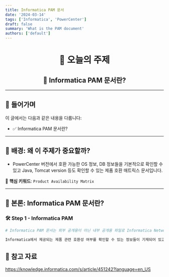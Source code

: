 ```yaml
---
title: Informatica PAM 문서
date: '2024-03-14'
tags: ['Informatica', 'PowerCenter']
draft: false
summary: 'What is the PAM document'
authors: ['default']
---
```


<div align="center">

# 🧠 오늘의 주제  
## 📘 Informatica PAM 문서란?

</div>

---

## 📍 들어가며

이 글에서는 다음과 같은 내용을 다룹니다:

- ✅ Informatica PAM 문서란?

---

## 🧩 배경: 왜 이 주제가 중요할까?

- PowerCenter 버전에서 호환 가능한 OS 정보, DB 정보들을 기본적으로 확인할 수 있고 Java, Tomcat version 등도 확인할 수 있는 제품 호환 매트릭스 문서입니다.

📌 **핵심 키워드**: `Product Availability Matrix`

---

## 🚀 본론: Informatica PAM 문서란?

### 🛠️ Step 1 - Informatica PAM

```ex 💻
# Informatica PAM 문서는 외부 공개용이 아닌 내부 공개용 파일로 Informatica Network 계정이 있어야만 접근이 가능하며 로그인 후 다운로드 및 확인이 가능합니다.

Informatica에서 제공되는 제품 관련 호환성 여부를 확인할 수 있는 정보들이 기재되어 있고, 해당 문서로 모든 호환성 여부를 체크할 수 있습니다.
```

## 🧭 참고 자료
https://knowledge.informatica.com/s/article/451242?language=en_US